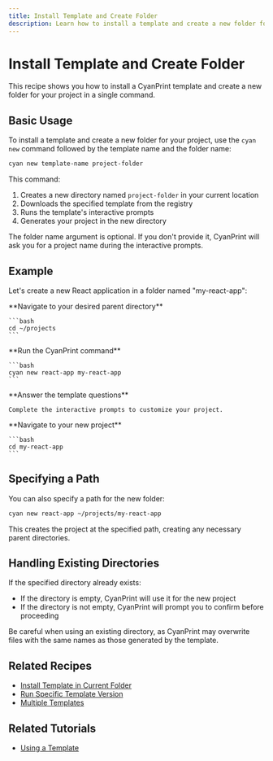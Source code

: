 ```yaml
---
title: Install Template and Create Folder
description: Learn how to install a template and create a new folder for your project
---
```



# Install Template and Create Folder

This recipe shows you how to install a CyanPrint template and create a new folder for your project in a single command.

## Basic Usage

To install a template and create a new folder for your project, use the `cyan new` command followed by the template name and the folder name:

```bash
cyan new template-name project-folder
```

This command:
1. Creates a new directory named `project-folder` in your current location
2. Downloads the specified template from the registry
3. Runs the template's interactive prompts
4. Generates your project in the new directory

<Callout type="info">
  The folder name argument is optional. If you don't provide it, CyanPrint will ask you for a project name during the interactive prompts.
</Callout>

## Example

Let's create a new React application in a folder named "my-react-app":

<Steps>
  <Step>
    **Navigate to your desired parent directory**
    
    ```bash
    cd ~/projects
    ```
  </Step>
  
  <Step>
    **Run the CyanPrint command**
    
    ```bash
    cyan new react-app my-react-app
    ```
  </Step>
  
  <Step>
    **Answer the template questions**
    
    Complete the interactive prompts to customize your project.
  </Step>
  
  <Step>
    **Navigate to your new project**
    
    ```bash
    cd my-react-app
    ```
  </Step>
</Steps>

## Specifying a Path

You can also specify a path for the new folder:

```bash
cyan new react-app ~/projects/my-react-app
```

This creates the project at the specified path, creating any necessary parent directories.

## Handling Existing Directories

If the specified directory already exists:

- If the directory is empty, CyanPrint will use it for the new project
- If the directory is not empty, CyanPrint will prompt you to confirm before proceeding

<Callout type="warning">
  Be careful when using an existing directory, as CyanPrint may overwrite files with the same names as those generated by the template.
</Callout>

## Related Recipes

- [Install Template in Current Folder](/docs/user/recipes/02_install-current-folder)
- [Run Specific Template Version](/docs/user/recipes/04_template-version)
- [Multiple Templates](/docs/user/recipes/05_multiple-templates)

## Related Tutorials

- [Using a Template](/docs/user/tutorial/01_use-template)
